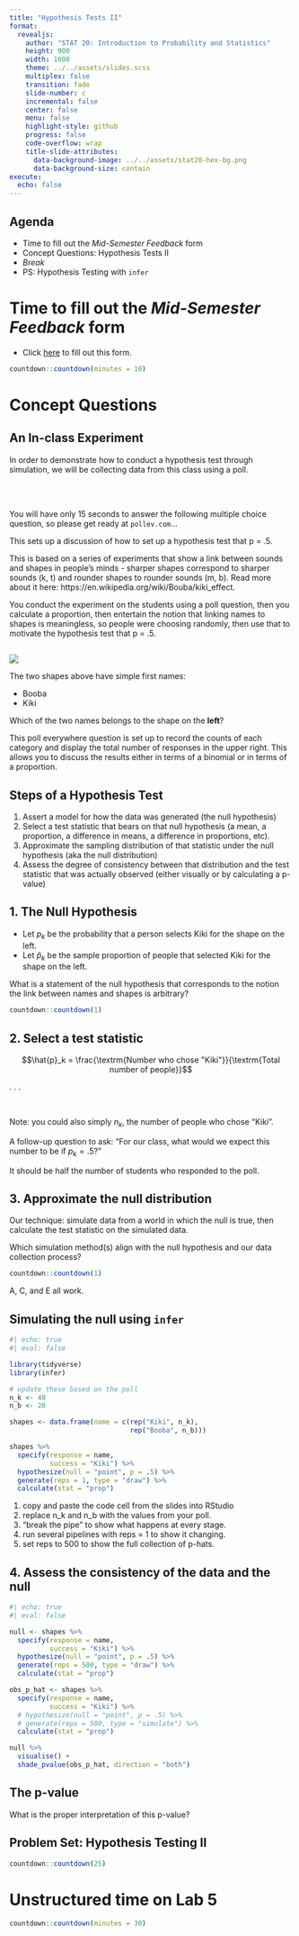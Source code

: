 ```yaml
---
title: "Hypothesis Tests II"
format:
  revealjs:
    author: "STAT 20: Introduction to Probability and Statistics"
    height: 900
    width: 1600
    theme: ../../assets/slides.scss
    multiplex: false
    transition: fade
    slide-number: c
    incremental: false
    center: false
    menu: false
    highlight-style: github
    progress: false
    code-overflow: wrap
    title-slide-attributes:
      data-background-image: ../../assets/stat20-hex-bg.png
      data-background-size: contain
execute: 
  echo: false
---
```


## Agenda

-   Time to fill out the *Mid-Semester Feedback* form
-   Concept Questions: Hypothesis Tests II
-   *Break* 
-   PS: Hypothesis Testing with `infer`

# Time to fill out the *Mid-Semester Feedback* form

- Click [here](https://forms.gle/RZhyfvhX7TWpq9k96) to fill out this form.

```r
countdown::countdown(minutes = 10)
```

# Concept Questions

## An In-class Experiment

In order to demonstrate how to conduct a hypothesis test through simulation, we will be collecting data from this class using a poll.

\
\

You will have only 15 seconds to answer the following multiple choice question, so please get ready at `pollev.com`...

::: notes
This sets up a discussion of how to set up a hypothesis test that p = .5.

This is based on a series of experiments that show a link between sounds and shapes in people's minds - sharper shapes correspond to sharper sounds (k, t) and rounder shapes to rounder sounds (m, b). Read more about it here: https://en.wikipedia.org/wiki/Bouba/kiki_effect.

You conduct the experiment on the students using a poll question, then you calculate a proportion, then entertain the notion that linking names to shapes is meaningless, so people were choosing randomly, then use that to motivate the hypothesis test that p = .5.
:::

## 

![](images/booba-kiki.svg){fig-align="center"}

::: poll
The two shapes above have simple first names:

- Booba
- Kiki

Which of the two names belongs to the shape on the **left**?
:::

::: notes
This poll everywhere question is set up to record the counts of each category and display the total number of responses in the upper right. This allows you to discuss the results either in terms of a binomial or in terms of a proportion.
:::

## Steps of a Hypothesis Test

1. Assert a model for how the data was generated (the null hypothesis)
2. Select a test statistic that bears on that null hypothesis (a mean, a proportion, a difference in means, a difference in proportions, etc).
3. Approximate the sampling distribution of that statistic under the null hypothesis (aka the null distribution)
4. Assess the degree of consistency between that distribution and the test statistic that was actually observed (either visually or by calculating a p-value)

## 1. The Null Hypothesis

- Let $p_k$ be the probability that a person selects Kiki for the shape on the left.
- Let $\hat{p}_k$ be the sample proportion of people that selected Kiki for the shape on the left.

::: poll
What is a statement of the null hypothesis that corresponds to the notion the link between names and shapes is arbitrary?
:::

```r
countdown::countdown(1)
```

## 2. Select a test statistic

$$\hat{p}_k = \frac{\textrm{Number who chose "Kiki"}}{\textrm{Total number of people}}$$

. . .

\

Note: you could also simply $n_k$, the number of people who chose "Kiki".

::: notes
A follow-up question to ask: "For our class, what would we expect this number to be if $p_k = .5$?"

It should be half the number of students who responded to the poll.
:::


## 3. Approximate the null distribution

Our technique: simulate data from a world in which the null is true, then calculate the test statistic on the simulated data.

::: poll
Which simulation method(s) align with the null hypothesis and our data collection process?
:::

```r
countdown::countdown(1)
```

::: notes
A, C, and E all work.
:::


## Simulating the null using `infer`

```r
#| echo: true
#| eval: false

library(tidyverse)
library(infer)

# update these based on the poll
n_k <- 40
n_b <- 20

shapes <- data.frame(name = c(rep("Kiki", n_k),
                              rep("Booba", n_b)))

shapes %>%
  specify(response = name,
          success = "Kiki") %>%
  hypothesize(null = "point", p = .5) %>%
  generate(reps = 1, type = "draw") %>%
  calculate(stat = "prop")
```

::: notes
1. copy and paste the code cell from the slides into RStudio
2. replace n_k and n_b with the values from your poll.
3. "break the pipe" to show what happens at every stage.
4. run several pipelines with reps = 1 to show it changing.
5. set reps to 500 to show the full collection of p-hats.
:::

## 4. Assess the consistency of the data and the null

```r
#| echo: true
#| eval: false

null <- shapes %>%
  specify(response = name,
          success = "Kiki") %>%
  hypothesize(null = "point", p = .5) %>%
  generate(reps = 500, type = "draw") %>%
  calculate(stat = "prop")

obs_p_hat <- shapes %>%
  specify(response = name,
          success = "Kiki") %>%
  # hypothesize(null = "point", p = .5) %>%
  # generate(reps = 500, type = "simulate") %>%
  calculate(stat = "prop")

null %>%
  visualise() +
  shade_pvalue(obs_p_hat, direction = "both")
```

## The p-value

::: poll
What is the proper interpretation of this p-value?
:::

::: notes

:::

## Problem Set: Hypothesis Testing II

```r
countdown::countdown(25)
```


# Unstructured time on Lab 5

```r
countdown::countdown(minutes = 30)
```
